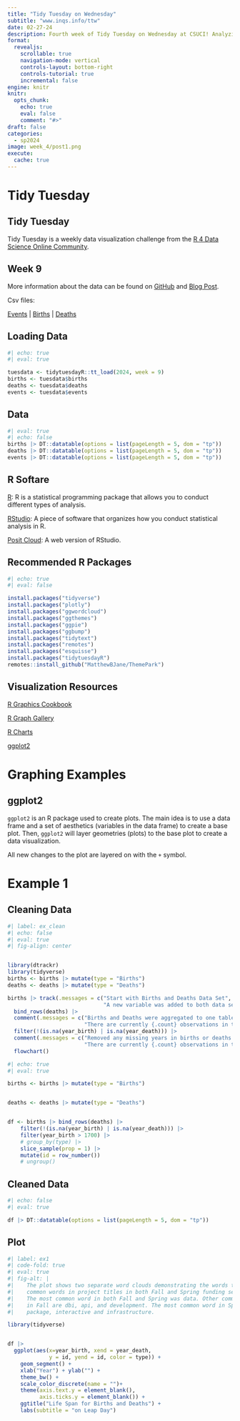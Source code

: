 ```yaml
---
title: "Tidy Tuesday on Wednesday"
subtitle: "www.inqs.info/ttw"
date: 02-27-24
description: Fourth week of Tidy Tuesday on Wednesday at CSUCI! Analyzing the Leap Day Data.
format:
  revealjs:
    scrollable: true
    navigation-mode: vertical
    controls-layout: bottom-right
    controls-tutorial: true
    incremental: false 
engine: knitr
knitr:
  opts_chunk: 
    echo: true
    eval: false
    comment: "#>" 
draft: false
categories:
  - sp2024
image: week_4/post1.png
execute: 
  cache: true
---
```


# Tidy Tuesday

## Tidy Tuesday

Tidy Tuesday is a weekly data visualization challenge from the [R 4 Data Science Online Community](https://github.com/rfordatascience/tidytuesday).

## Week 9


::: fragment
More information about the data can be found on [GitHub](https://github.com/rfordatascience/tidytuesday/blob/master/data/2024/2024-02-27/readme.md) and [Blog Post](https://www.r-consortium.org/blog/2024/02/08/r-consortium-infrastructure-steering-committee-isc-grant-program-accepting-proposals-starting-march-1st).
:::

::: fragment
Csv files:

[Events](https://github.com/rfordatascience/tidytuesday/blob/master/data/2024/2024-02-27/events.csv) | [Births](https://github.com/rfordatascience/tidytuesday/blob/master/data/2024/2024-02-27/births.csv) | [Deaths](https://github.com/rfordatascience/tidytuesday/blob/master/data/2024/2024-02-27/deaths.csv) 
:::


## Loading Data

```r
#| echo: true
#| eval: true

tuesdata <- tidytuesdayR::tt_load(2024, week = 9)
births <- tuesdata$births
deaths <- tuesdata$deaths
events <- tuesdata$events

```


## Data

```r
#| eval: true
#| echo: false
births |> DT::datatable(options = list(pageLength = 5, dom = "tp"))
deaths |> DT::datatable(options = list(pageLength = 5, dom = "tp"))
events |> DT::datatable(options = list(pageLength = 5, dom = "tp"))
```

## R Softare 


[R](https://www.r-project.org/): R is a statistical programming package that allows you to conduct different types of analysis.


[RStudio](https://posit.co/downloads/): A piece of software that organizes how you conduct statistical analysis in R.

[Posit Cloud](https://posit.cloud/login): A web version of RStudio.


## Recommended R Packages

```r
#| echo: true
#| eval: false

install.packages("tidyverse")
install.packages("plotly")
install.packages("ggwordcloud")
install.packages("ggthemes")
install.packages("ggpie")
install.packages("ggbump")
install.packages("tidytext")
install.packages("remotes")
install.packages("esquisse")
install.packages("tidytuesdayR")
remotes::install_github("MatthewBJane/ThemePark")

```

## Visualization Resources

[R Graphics Cookbook](https://r-graphics.org/)

[R Graph Gallery](https://r-graph-gallery.com/)

[R Charts](https://r-charts.com/)

[ggplot2](https://ggplot2.tidyverse.org/)

# Graphing Examples

## ggplot2

`ggplot2` is an R package used to create plots. The main idea is to use a data frame and a set of aesthetics (variables in the data frame) to create a base plot. Then, `ggplot2` will layer geometries (plots) to the base plot to create a data visualization.

All new changes to the plot are layered on with the `+` symbol.



# Example 1

## Cleaning Data

```r
#| label: ex_clean
#| echo: false
#| eval: true
#| fig-align: center


library(dtrackr)
library(tidyverse)
births <- births |> mutate(type = "Births") 
deaths <- deaths |> mutate(type = "Deaths")

births |> track(.messages = c("Start with Births and Deaths Data Set",
                              "A new variable was added to both data sets indicating type.")) |> 
  bind_rows(deaths) |>
  comment(.messages = c("Births and Deaths were aggregated to one table.",
                        "There are currently {.count} observations in the data set.")) |> 
  filter(!(is.na(year_birth) | is.na(year_death))) |> 
  comment(.messages = c("Removed any missing years in births or deaths.",
                        "There are currently {.count} observations in the data set.")) |> 
  flowchart()


```


```r
#| echo: true
#| eval: true

births <- births |> mutate(type = "Births")


deaths <- deaths |> mutate(type = "Deaths")


df <- births |> bind_rows(deaths) |> 
    filter(!(is.na(year_birth) | is.na(year_death))) |> 
    filter(year_birth > 1700) |>
    # group_by(type) |>
    slice_sample(prop = 1) |>
    mutate(id = row_number()) 
    # ungroup()

```


## Cleaned Data

```r
#| echo: false
#| eval: true

df |> DT::datatable(options = list(pageLength = 5, dom = "tp"))
```


## Plot
```r
#| label: ex1
#| code-fold: true
#| eval: true
#| fig-alt: |
#|    The plot shows two separate word clouds demonstrating the words that most 
#|    common words in project titles in both Fall and Spring funding sessions. 
#|    The most common word in both Fall and Spring was data. Other common words 
#|    in Fall are dbi, api, and development. The most common word in Spring are 
#|    package, interactive and infrastructure.

library(tidyverse)


df |>  
  ggplot(aes(x=year_birth, xend = year_death, 
             y = id, yend = id, color = type)) +
    geom_segment() +
    xlab("Year") + ylab("") + 
    theme_bw() +
    scale_color_discrete(name = "")+
    theme(axis.text.y = element_blank(),
          axis.ticks.y = element_blank()) +
    ggtitle("Life Span for Births and Deaths") +
    labs(subtitle = "on Leap Day")



```

